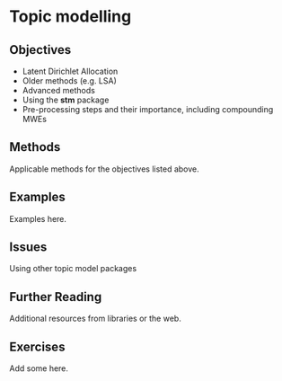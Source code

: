 # Topic modelling {#sec-ml-topicmodels}

## Objectives

- Latent Dirichlet Allocation
- Older methods (e.g. LSA)
- Advanced methods
- Using the **stm** package
- Pre-processing steps and their importance, including compounding MWEs

## Methods

Applicable methods for the objectives listed above.

## Examples

Examples here.

## Issues

Using other topic model packages

## Further Reading

Additional resources from libraries or the web.

## Exercises

Add some here.
